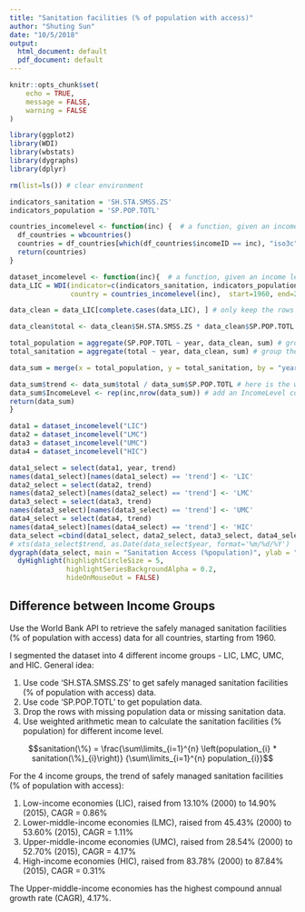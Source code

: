 ```yaml
---
title: "Sanitation facilities (% of population with access)"
author: "Shuting Sun"
date: "10/5/2018"
output:
  html_document: default
  pdf_document: default
---
```


```r
knitr::opts_chunk$set(
	echo = TRUE,
	message = FALSE,
	warning = FALSE
)
```

```r

library(ggplot2)
library(WDI)
library(wbstats)
library(dygraphs)
library(dplyr)

rm(list=ls()) # clear environment

indicators_sanitation = 'SH.STA.SMSS.ZS'
indicators_population = 'SP.POP.TOTL'

countries_incomelevel <- function(inc) {  # a function, given an income level, get the 'iso3c' list of all the countries in that income level
  df_countries = wbcountries()
  countries = df_countries[which(df_countries$incomeID == inc), "iso3c"]
  return(countries)
}

dataset_incomelevel <- function(inc){  # a function, given an income level, return the data set with the safely managed sanitation facilities (%) each year
data_LIC = WDI(indicator=c(indicators_sanitation, indicators_population), 
               country = countries_incomelevel(inc),  start=1960, end=2018) # get the sanitaion and population data (1960 to 2018)

data_clean = data_LIC[complete.cases(data_LIC), ] # only keep the rows with both population data and sanitation data

data_clean$total <- data_clean$SH.STA.SMSS.ZS * data_clean$SP.POP.TOTL # total = population * sanitation(%)

total_population = aggregate(SP.POP.TOTL ~ year, data_clean, sum) # group the dataframe by "year", and sum the "population"
total_sanitation = aggregate(total ~ year, data_clean, sum) # group the dataframe by "year", and sum the "total"

data_sum = merge(x = total_population, y = total_sanitation, by = "year", all = TRUE) # merge the above two dataset

data_sum$trend <- data_sum$total / data_sum$SP.POP.TOTL # here is the weighted arithmetic mean of the sanitation (%population) data
data_sum$IncomeLevel <- rep(inc,nrow(data_sum)) # add an IncomeLevel column
return(data_sum)
}

data1 = dataset_incomelevel("LIC")
data2 = dataset_incomelevel("LMC")
data3 = dataset_incomelevel("UMC")
data4 = dataset_incomelevel("HIC")

data1_select = select(data1, year, trend)
names(data1_select)[names(data1_select) == 'trend'] <- 'LIC'
data2_select = select(data2, trend)
names(data2_select)[names(data2_select) == 'trend'] <- 'LMC'
data3_select = select(data3, trend)
names(data3_select)[names(data3_select) == 'trend'] <- 'UMC'
data4_select = select(data4, trend)
names(data4_select)[names(data4_select) == 'trend'] <- 'HIC'
data_select =cbind(data1_select, data2_select, data3_select, data4_select)
# xts(data_select$trend, as.Date(data_select$year, format='%m/%d/%Y')
dygraph(data_select, main = "Sanitation Access (%population)", ylab = "Sanitation(%)", xlab = "Year") %>%
  dyHighlight(highlightCircleSize = 5, 
              highlightSeriesBackgroundAlpha = 0.2,
              hideOnMouseOut = FALSE)

```

## Difference between Income Groups
Use the World Bank API to retrieve the safely managed sanitation facilities (% of population with access) data for all countries, starting from 1960. 

I segmented the dataset into 4 different income groups - LIC, LMC, UMC, and HIC.
General idea:

1. Use code 'SH.STA.SMSS.ZS' to get safely managed sanitation facilities (% of population with access) data. 
2. Use code 'SP.POP.TOTL' to get population data.
3. Drop the rows with missing population data or missing sanitation data.
5. Use weighted arithmetic mean to calculate the sanitation facilities (% population) for different income level.

$$sanitation(\%) = \frac{\sum\limits_{i=1}^{n} \left(population_{i} * sanitation(\%)_{i}\right)} {\sum\limits_{i=1}^{n} population_{i}}$$
   
For the 4 income groups, the trend of safely managed sanitation facilities (% of population with access):

1. Low-income economies (LIC), raised from 13.10% (2000) to 14.90% (2015), CAGR = 0.86%
2. Lower-middle-income economies (LMC), raised from 45.43% (2000) to 53.60% (2015), CAGR = 1.11%
3. Upper-middle-income economies (UMC), raised from 28.54% (2000) to 52.70% (2015), CAGR = 4.17%
4. High-income economies (HIC), raised from 83.78% (2000) to 87.84% (2015), CAGR = 0.31%

The Upper-middle-income economies has the highest compound annual growth rate (CAGR), 4.17%.
